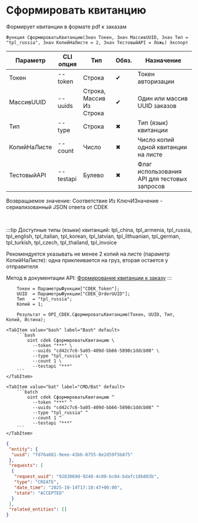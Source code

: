 ﻿---
sidebar_position: 8
description: Сформировать квитанцию и другие функции для работы с CDEK в Открытом пакете интеграций - бесплатной open-source библиотеке интеграций для 1С:Предприятие 8, OneScript и CLI
keywords: [1C, 1С, 1С:Предприятие, 1С:Предприятие 8.3, API, Интеграция, Сервисы, Обмен, OneScript, CLI, CDEK]
---


# Сформировать квитанцию
 Формирует квитанции в формате pdf к заказам



`Функция СформироватьКвитанцию(Знач Токен, Знач МассивUUID, Знач Тип = "tpl_russia", Знач КопийНаЛисте = 2, Знач ТестовыйAPI = Ложь) Экспорт`

  | Параметр | CLI опция | Тип | Обяз. | Назначение |
  |-|-|-|-|-|
  | Токен | --token | Строка | &#x2714; | Токен авторизации |
  | МассивUUID | --uuids | Строка, Массив Из Строка | &#x2714; | Один или массив UUID заказов |
  | Тип | --type | Строка | &#x2716; | Тип (язык) квитанции |
  | КопийНаЛисте | --count | Число | &#x2716; | Число копий одной квитанции на листе |
  | ТестовыйAPI | --testapi | Булево | &#x2716; | Флаг использования API для тестовых запросов |

  
  Возвращаемое значение:   Соответствие Из КлючИЗначение - сериализованный JSON ответа от CDEK

<br/>

:::tip
Доступные типы (языки) квитанций: tpl_china, tpl_armenia, tpl_russia, tpl_english, tpl_italian, tpl_korean, tpl_latvian, tpl_lithuanian, tpl_german, tpl_turkish, tpl_czech, tpl_thailand, tpl_invoice

Рекомендуется указывать не менее 2 копий на листе (параметр КопийНаЛисте): одна приклеивается на груз, вторая остается у отправителя

Метод в документации API: [Формирование квитанции к заказу](https://api-docs.cdek.ru/36967276.html)
:::
<br/>


```bsl title="Пример использования для 1С:Предприятие/OneScript"
    Токен = ПараметрыФункции["CDEK_Token"];
    UUID  = ПараметрыФункции["CDEK_OrderUUID"];
    Тип   = "tpl_russia";
    Копий = 1;

    Результат = OPI_CDEK.СформироватьКвитанцию(Токен, UUID, Тип, Копий, Истина);
```
    

 <Tabs>
  
    <TabItem value="bash" label="Bash" default>
        ```bash
            oint cdek СформироватьКвитанцию \
              --token "***" \
              --uuids "cd42c7c6-5a05-409d-bb66-5898c1ddcb08" \
              --type "tpl_russia" \
              --count 1 \
              --testapi "***"
        ```
    </TabItem>
  
    <TabItem value="bat" label="CMD/Bat" default>
        ```batch
            oint cdek СформироватьКвитанцию ^
              --token "***" ^
              --uuids "cd42c7c6-5a05-409d-bb66-5898c1ddcb08" ^
              --type "tpl_russia" ^
              --count 1 ^
              --testapi "***"
        ```
    </TabItem>
</Tabs>


```json title="Результат"
{
 "entity": {
  "uuid": "fd76a881-9eee-43bb-8755-8e2d59f5b875"
 },
 "requests": [
  {
   "request_uuid": "9283069d-9248-4c00-bc04-bdafc18b803b",
   "type": "CREATE",
   "date_time": "2025-10-14T17:10:47+00:00",
   "state": "ACCEPTED"
  }
 ],
 "related_entities": []
}
```
